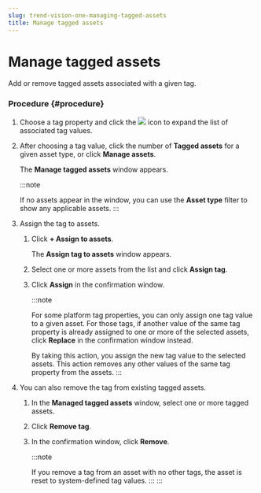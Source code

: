 ```yaml
---
slug: trend-vision-one-managing-tagged-assets
title: Manage tagged assets
---
```

# Manage tagged assets

Add or remove tagged assets associated with a given tag.

### Procedure {#procedure}

1.  Choose a tag property and click the ![](/images/simulationsRightArrow=20220525102311.webp) icon to expand the list of associated tag values.

2.  After choosing a tag value, click the number of **Tagged assets** for a given asset type, or click **Manage assets**.

    The **Manage tagged assets** window appears.

    :::note

    If no assets appear in the window, you can use the **Asset type** filter to show any applicable assets.
    :::

3.  Assign the tag to assets.

    1.  Click **+ Assign to assets**.

        The **Assign tag to assets** window appears.

    2.  Select one or more assets from the list and click **Assign tag**.

    3.  Click **Assign** in the confirmation window.

        :::note

        For some platform tag properties, you can only assign one tag value to a given asset. For those tags, if another value of the same tag property is already assigned to one or more of the selected assets, click **Replace** in the confirmation window instead.

        By taking this action, you assign the new tag value to the selected assets. This action removes any other values of the same tag property from the assets.
        :::

4.  You can also remove the tag from existing tagged assets.

    1.  In the **Managed tagged assets** window, select one or more tagged assets.

    2.  Click **Remove tag**.

    3.  In the confirmation window, click **Remove**.

        :::note

        If you remove a tag from an asset with no other tags, the asset is reset to system-defined tag values.
        :::
:::
